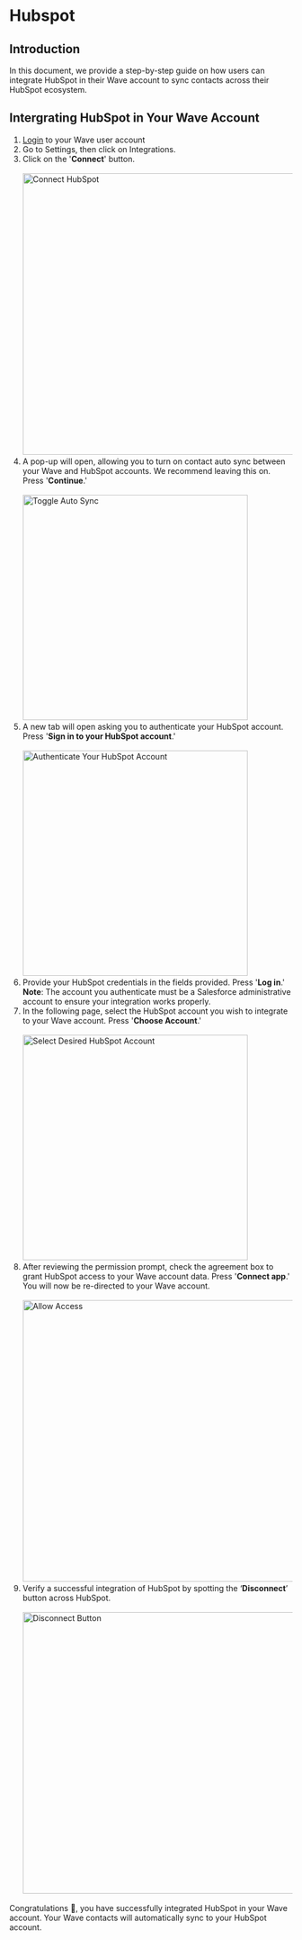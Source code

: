 
# Hubspot

## Introduction

In this document, we provide a step-by-step guide on how users can integrate HubSpot in their Wave account to sync contacts across their HubSpot ecosystem.

## Intergrating HubSpot in Your Wave Account

1.  [Login](https://app.wavecnct.com/login) to your Wave user account
2.  Go to Settings, then click on Integrations.
3.  Click on the '**Connect**' button.<br /><br />
    <img src="/connect-hubspot.png" alt="Connect HubSpot" width="500px" />
    <br />
4.  A pop-up will open, allowing you to turn on contact auto sync between your Wave and HubSpot accounts. We recommend leaving this on. Press '**Continue**.'<br /><br />
    <img src="/hubspot-auto-sync-contacts.png" alt="Toggle Auto Sync" width="400px" />
    <br />
5.  A new tab will open asking you to authenticate your HubSpot account. Press '**Sign in to your HubSpot account**.'<br /><br />
    <img src="/authenticate-hubspot.png" alt="Authenticate Your HubSpot Account" width="400px" />
    <br />
6.  Provide your HubSpot credentials in the fields provided. Press '**Log in**.'
    <Callout type="info">
    **Note**: The account you authenticate must be a Salesforce administrative account to ensure your integration works properly.
    </Callout>
    <br />
7.  In the following page, select the HubSpot account you wish to integrate to your Wave account. Press '**Choose Account**.'<br /><br />
    <img src="/hubspot-choose-account.png" alt="Select Desired HubSpot Account" width="400px" />
    <br /> 
8.  After reviewing the permission prompt, check the agreement box to grant HubSpot access to your Wave account data. Press '**Connect app**.' You will now be re-directed to your Wave account.<br /><br />
    <img src="/hubspot-allow-access.png" alt="Allow Access" width="500px" />
    <br />
9.  Verify a successful integration of HubSpot by spotting the ‘**Disconnect**’ button across HubSpot.<br /> <br />
    <img src="/disconnect-hubspot.png" alt="Disconnect Button" width="500px" />
    <br />

Congratulations 🎉, you have successfully integrated HubSpot in your Wave account. Your Wave contacts will automatically sync to your HubSpot account.